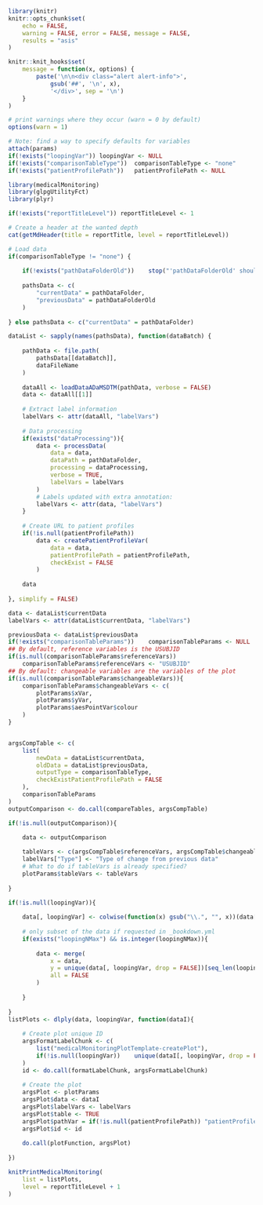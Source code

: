 <!--- 
This report create a scatterplot of a dataset and variables of interest.

Input parameters:
 
* Report-specific
- reportTitle: string with report title
- reportTitleLevel: integer with level of the report title, 1 for chapter, 2 for section, ...
- dataFileName: string with name of the file of interest
- dataProcessing (optional): list with parameters for data processing, see ? medicalMonitoring::processData
- loopingVar (optional): character vector with variables to loop over, a plot will be created for each combination of groups of this variable
- loopingNMax (optional): integer with maximal number of groups to consider (all by default)
- plotFunction: string with name of a plotting function of interest, available in the medicalMonitoring package
- plotParams: list with plotting parameters passed to the 'plotFunction' function
(excepted: 'data', 'labelVars', 'table', 'pathVar', 'id' and 'verbose')

* General:
- pathDataFolder: string with path to the data folder
- patientProfilePath: string with relative path where patient profiles are stored

-->

```r

library(knitr)
knitr::opts_chunk$set(
	echo = FALSE, 
	warning = FALSE, error = FALSE, message = FALSE, 
	results = "asis"
)

knitr::knit_hooks$set(
	message = function(x, options) {
		paste('\n\n<div class="alert alert-info">',
			gsub('##', '\n', x),
			'</div>', sep = '\n')
	}
)

# print warnings where they occur (warn = 0 by default)
options(warn = 1)

```

```r

# Note: find a way to specify defaults for variables
attach(params)
if(!exists("loopingVar")) loopingVar <- NULL
if(!exists("comparisonTableType"))	comparisonTableType <- "none"
if(!exists("patientProfilePath"))	patientProfilePath <- NULL

```

```r

library(medicalMonitoring)
library(glpgUtilityFct)
library(plyr)

```

```r

if(!exists("reportTitleLevel"))	reportTitleLevel <- 1

# Create a header at the wanted depth
cat(getMdHeader(title = reportTitle, level = reportTitleLevel))

```


```r

# Load data
if(comparisonTableType != "none") {
	
	if(!exists("pathDataFolderOld"))	stop("'pathDataFolderOld' should be specified.")
	
	pathsData <- c(
		"currentData" = pathDataFolder,
		"previousData" = pathDataFolderOld
	)	
	
} else pathsData <- c("currentData" = pathDataFolder)

dataList <- sapply(names(pathsData), function(dataBatch) {
			
	pathData <- file.path(
		pathsData[[dataBatch]],
		dataFileName
	)
	
	dataAll <- loadDataADaMSDTM(pathData, verbose = FALSE)
	data <- dataAll[[1]]
	
	# Extract label information
	labelVars <- attr(dataAll, "labelVars")
	
	# Data processing 
	if(exists("dataProcessing")){
		data <- processData(
			data = data, 
			dataPath = pathDataFolder,
			processing = dataProcessing,
			verbose = TRUE,
			labelVars = labelVars
		)
		# Labels updated with extra annotation:
		labelVars <- attr(data, "labelVars")
	}
	
	# Create URL to patient profiles
	if(!is.null(patientProfilePath))
		data <- createPatientProfileVar(
			data = data, 
			patientProfilePath = patientProfilePath,
			checkExist = FALSE
		)
	
	data
	
}, simplify = FALSE)

data <- dataList$currentData
labelVars <- attr(dataList$currentData, "labelVars")

```

```r

previousData <- dataList$previousData
if(!exists("comparisonTableParams"))	comparisonTableParams <- NULL
## By default, reference variables is the USUBJID
if(is.null(comparisonTableParams$referenceVars))
	comparisonTableParams$referenceVars <- "USUBJID"
## By default: changeable variables are the variables of the plot
if(is.null(comparisonTableParams$changeableVars)){
	comparisonTableParams$changeableVars <- c(
		plotParams$xVar,
		plotParams$yVar,
		plotParams$aesPointVar$colour
	)
}


argsCompTable <- c(
	list(
		newData = dataList$currentData,
		oldData = dataList$previousData,
		outputType = comparisonTableType,
		checkExistPatientProfilePath = FALSE
	),
	comparisonTableParams
)
outputComparison <- do.call(compareTables, argsCompTable)

if(!is.null(outputComparison)){
	
	data <- outputComparison

	tableVars <- c(argsCompTable$referenceVars, argsCompTable$changeableVars, "Type")
	labelVars["Type"] <- "Type of change from previous data"
	# What to do if tableVars is already specified?
	plotParams$tableVars <- tableVars
	
}

```

```r

if(!is.null(loopingVar)){
	
	data[, loopingVar] <- colwise(function(x) gsub("\\.", "", x))(data[, loopingVar, drop = FALSE])
	
	# only subset of the data if requested in _bookdown.yml
	if(exists("loopingNMax") &&	is.integer(loopingNMax)){
		
		data <- merge(
			x = data,
			y = unique(data[, loopingVar, drop = FALSE])[seq_len(loopingNMax), , drop = FALSE],
			all = FALSE
		)
		
	}
	
}
listPlots <- dlply(data, loopingVar, function(dataI){
			
	# Create plot unique ID
	argsFormatLabelChunk <- c(
		list("medicalMonitoringPlotTemplate-createPlot"),
		if(!is.null(loopingVar))	unique(dataI[, loopingVar, drop = FALSE])
	)		
	id <- do.call(formatLabelChunk, argsFormatLabelChunk)
	
	# Create the plot
	argsPlot <- plotParams
	argsPlot$data <- dataI
	argsPlot$labelVars <- labelVars
	argsPlot$table <- TRUE
	argsPlot$pathVar = if(!is.null(patientProfilePath))	"patientProfilePath"
	argsPlot$id <- id
	
	do.call(plotFunction, argsPlot)	
	
})

knitPrintMedicalMonitoring(
	list = listPlots,
	level = reportTitleLevel + 1
)

```
